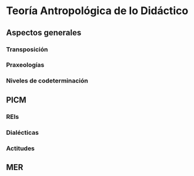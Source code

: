# Teoría Antropológica de lo Didáctico
## Aspectos generales
### Transposición
### Praxeologías
### Niveles de codeterminación
## PICM
### REIs
### Dialécticas
### Actitudes
## MER
